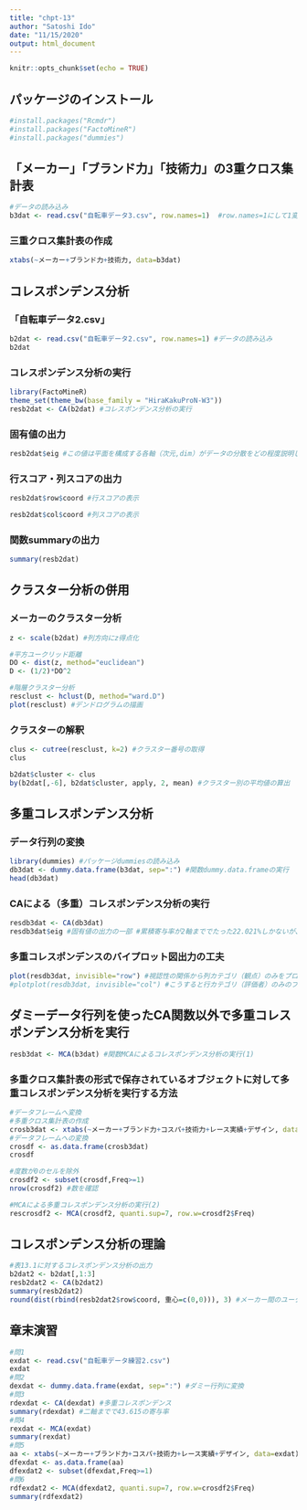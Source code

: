 ```yaml
---
title: "chpt-13"
author: "Satoshi Ido"
date: "11/15/2020"
output: html_document
---
```


```r
knitr::opts_chunk$set(echo = TRUE)
```

## パッケージのインストール
```r
#install.packages("Rcmdr")
#install.packages("FactoMineR")
#install.packages("dummies")
```

## 「メーカー」「ブランド力」「技術力」の3重クロス集計表
```r
#データの読み込み
b3dat <- read.csv("自転車データ3.csv", row.names=1)  #row.names=1にして1変数（評価者番号）を行名にしている
```

### 三重クロス集計表の作成
```r
xtabs(~メーカー+ブランド力+技術力, data=b3dat) 
```

## コレスポンデンス分析
### 「自転車データ2.csv」
```r
b2dat <- read.csv("自転車データ2.csv", row.names=1) #データの読み込み
b2dat
```

### コレスポンデンス分析の実行
```r
library(FactoMineR)
theme_set(theme_bw(base_family = "HiraKakuProN-W3"))
resb2dat <- CA(b2dat) #コレスポンデンス分析の実行
```

### 固有値の出力
```r
resb2dat$eig #この値は平面を構成する各軸（次元,dim）がデータの分散をどの程度説明しているかについて考察する際に利用
```

### 行スコア・列スコアの出力
```r
resb2dat$row$coord #行スコアの表示
```

```r
resb2dat$col$coord #列スコアの表示
```

### 関数summaryの出力
```r
summary(resb2dat)
```

## クラスター分析の併用
### メーカーのクラスター分析
```r
z <- scale(b2dat) #列方向にz得点化

#平方ユークリッド距離
DO <- dist(z, method="euclidean")
D <- (1/2)*DO^2 

#階層クラスター分析
resclust <- hclust(D, method="ward.D")
plot(resclust) #デンドログラムの描画
```

### クラスターの解釈
```r
clus <- cutree(resclust, k=2) #クラスター番号の取得
clus
```
```r
b2dat$cluster <- clus
by(b2dat[,-6], b2dat$cluster, apply, 2, mean) #クラスター別の平均値の算出
```

## 多重コレスポンデンス分析
### データ行列の変換
```r
library(dummies) #パッケージdummiesの読み込み
db3dat <- dummy.data.frame(b3dat, sep=":") #関数dummy.data.frameの実行
head(db3dat)
```
### CAによる（多重）コレスポンデンス分析の実行
```r
resdb3dat <- CA(db3dat)
resdb3dat$eig #固有値の出力の一部 #累積寄与率が2軸まででたった22.021%しかないが、解釈の関係として仕方ない
```

### 多重コレスポンデンスのバイプロット図出力の工夫
```r
plot(resdb3dat, invisible="row") #視認性の関係から列カテゴリ（観点）のみをプロット
#plotplot(resdb3dat, invisible="col") #こうすると行カテゴリ（評価者）のみのプロットとなる
```

## ダミーデータ行列を使ったCA関数以外で多重コレスポンデンス分析を実行
```r
resb3dat <- MCA(b3dat) #関数MCAによるコレスポンデンス分析の実行(1)
```
### 多重クロス集計表の形式で保存されているオブジェクトに対して多重コレスポンデンス分析を実行する方法
```r
#データフレームへ変換
#多重クロス集計表の作成
crosb3dat <- xtabs(~メーカー+ブランド力+コスパ+技術力+レース実績+デザイン, data=b3dat)
#データフレームへの変換
crosdf <- as.data.frame(crosb3dat)
crosdf
```

```r
#度数が0のセルを除外
crosdf2 <- subset(crosdf,Freq>=1)
nrow(crosdf2) #数を確認
```

```r
#MCAによる多重コレスポンデンス分析の実行(2)
rescrosdf2 <- MCA(crosdf2, quanti.sup=7, row.w=crosdf2$Freq)
```

## コレスポンデンス分析の理論
```r
#表13.1に対するコレスポンデンス分析の出力
b2dat2 <- b2dat[,1:3]
resb2dat2 <- CA(b2dat2)
summary(resb2dat2)
round(dist(rbind(resb2dat2$row$coord, 重心=c(0,0))), 3) #メーカー間のユークリッド距離
```

## 章末演習
```r
#問1
exdat <- read.csv("自転車データ練習2.csv")
exdat
#問2
dexdat <- dummy.data.frame(exdat, sep=":") #ダミー行列に変換
#問3
rdexdat <- CA(dexdat) #多重コレスポンデンス
summary(rdexdat) #二軸までで43.615の寄与率
#問4
rexdat <- MCA(exdat)
summary(rexdat)
#問5
aa <- xtabs(~メーカー+ブランド力+コスパ+技術力+レース実績+デザイン, data=exdat)
dfexdat <- as.data.frame(aa)
dfexdat2 <- subset(dfexdat,Freq>=1)
#問6
rdfexdat2 <- MCA(dfexdat2, quanti.sup=7, row.w=crosdf2$Freq)
summary(rdfexdat2)
```















